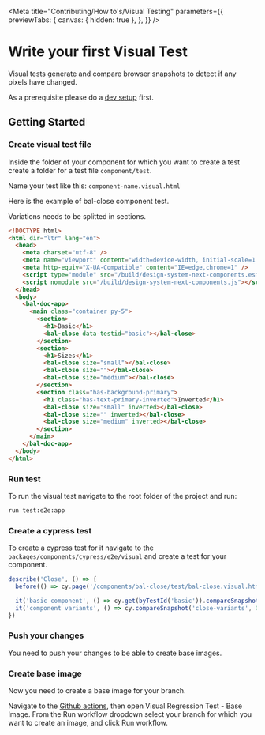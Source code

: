 
<Meta
  title="Contributing/How to's/Visual Testing"
  parameters={{
    previewTabs: {
      canvas: { hidden: true },
    },
  }}
/>

# Write your first Visual Test

Visual tests generate and compare browser snapshots to detect if any pixels have changed.

As a prerequisite please do a [dev setup](?path=/docs/contributing-dev-setup--page) first.

## Getting Started

### Create visual test file

Inside the folder of your component for which you want to create a test create a folder for a test file `component/test`.

Name your test like this: `component-name.visual.html`

Here is the example of bal-close component test.

Variations needs to be splitted in sections.

```html
<!DOCTYPE html>
<html dir="ltr" lang="en">
  <head>
    <meta charset="utf-8" />
    <meta name="viewport" content="width=device-width, initial-scale=1.0, minimum-scale=1.0, maximum-scale=5.0" />
    <meta http-equiv="X-UA-Compatible" content="IE=edge,chrome=1" />
    <script type="module" src="/build/design-system-next-components.esm.js"></script>
    <script nomodule src="/build/design-system-next-components.js"></script>
  </head>
  <body>
    <bal-doc-app>
      <main class="container py-5">
        <section>
          <h1>Basic</h1>
          <bal-close data-testid="basic"></bal-close>
        </section>
        <section>
          <h1>Sizes</h1>
          <bal-close size="small"></bal-close>
          <bal-close size=""></bal-close>
          <bal-close size="medium"></bal-close>
        </section>
        <section class="has-background-primary">
          <h1 class="has-text-primary-inverted">Inverted</h1>
          <bal-close size="small" inverted></bal-close>
          <bal-close size="" inverted></bal-close>
          <bal-close size="medium" inverted></bal-close>
        </section>
      </main>
    </bal-doc-app>
  </body>
</html>
```

### Run test

To run the visual test navigate to the root folder of the project and run:

```bash
run test:e2e:app
```

### Create a cypress test

To create a cypress test for it navigate to the `packages/components/cypress/e2e/visual` and create a test for your component.

```typescript
describe('Close', () => {
  before(() => cy.page('/components/bal-close/test/bal-close.visual.html'))

  it('basic component', () => cy.get(byTestId('basic')).compareSnapshot('close-basic', 0.0))
  it('component variants', () => cy.compareSnapshot('close-variants', 0.0))
})
```

### Push your changes

You need to push your changes to be able to create base images.

### Create base image

Now you need to create a base image for your branch.

Navigate to the [Github actions](https://github.com/baloise-incubator/design-system/actions), then open Visual Regression Test - Base Image. From the Run workflow dropdown select your branch for which you want to create an image, and click Run workflow.

